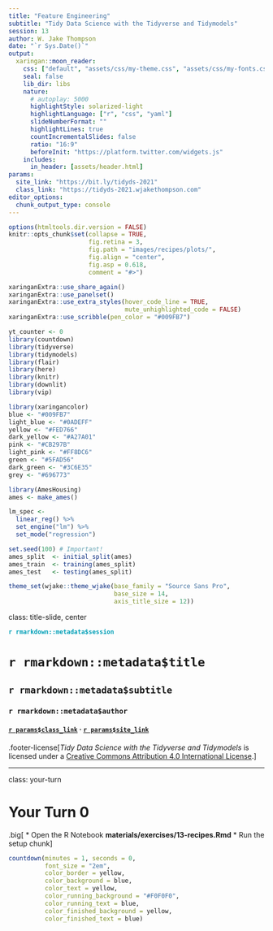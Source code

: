 ```yaml
---
title: "Feature Engineering"
subtitle: "Tidy Data Science with the Tidyverse and Tidymodels"
session: 13
author: W. Jake Thompson
date: "`r Sys.Date()`"
output:
  xaringan::moon_reader:
    css: ["default", "assets/css/my-theme.css", "assets/css/my-fonts.css"]
    seal: false 
    lib_dir: libs
    nature:
      # autoplay: 5000
      highlightStyle: solarized-light
      highlightLanguage: ["r", "css", "yaml"]
      slideNumberFormat: "" 
      highlightLines: true
      countIncrementalSlides: false
      ratio: "16:9"
      beforeInit: "https://platform.twitter.com/widgets.js"
    includes:
      in_header: [assets/header.html]
params:
  site_link: "https://bit.ly/tidyds-2021"
  class_link: "https://tidyds-2021.wjakethompson.com"
editor_options: 
  chunk_output_type: console
---
```


```r
options(htmltools.dir.version = FALSE)
knitr::opts_chunk$set(collapse = TRUE,
                      fig.retina = 3,
                      fig.path = "images/recipes/plots/",
                      fig.align = "center",
                      fig.asp = 0.618,
                      comment = "#>")

xaringanExtra::use_share_again()
xaringanExtra::use_panelset()
xaringanExtra::use_extra_styles(hover_code_line = TRUE,
                                mute_unhighlighted_code = FALSE)
xaringanExtra::use_scribble(pen_color = "#009FB7")

yt_counter <- 0
library(countdown)
library(tidyverse)
library(tidymodels)
library(flair)
library(here)
library(knitr)
library(downlit)
library(vip)

library(xaringancolor)
blue <- "#009FB7"
light_blue <- "#0ADEFF"
yellow <- "#FED766"
dark_yellow <- "#A27A01"
pink <- "#CB297B"
light_pink <- "#FF8DC6"
green <- "#5FAD56"
dark_green <- "#3C6E35"
grey <- "#696773"

library(AmesHousing)
ames <- make_ames()

lm_spec <- 
  linear_reg() %>% 
  set_engine("lm") %>% 
  set_mode("regression")

set.seed(100) # Important!
ames_split  <- initial_split(ames)
ames_train  <- training(ames_split)
ames_test   <- testing(ames_split)

theme_set(wjake::theme_wjake(base_family = "Source Sans Pro",
                             base_size = 14,
                             axis_title_size = 12))
```


class: title-slide, center

<span class="fa-stack fa-4x">
  <i class="fa fa-circle fa-stack-2x" style="color: #ffffff;"></i>
  <strong class="fa-stack-1x" style="color:#009FB7;">`r rmarkdown::metadata$session`</strong>
</span> 

# `r rmarkdown::metadata$title`

## `r rmarkdown::metadata$subtitle`

### `r rmarkdown::metadata$author`

#### [`r params$class_link`](`r params$class_link`) &#183; [`r params$site_link`](`r params$site_link`)

.footer-license[*Tidy Data Science with the Tidyverse and Tidymodels* is licensed under a [Creative Commons Attribution 4.0 International License](https://creativecommons.org/licenses/by/4.0/).]

<div style = "position:fixed; visibility: hidden">
  $$\require{color}\definecolor{blue}{rgb}{0, 0.623529411764706, 0.717647058823529}$$
  $$\require{color}\definecolor{light_blue}{rgb}{0.0392156862745098, 0.870588235294118, 1}$$
  $$\require{color}\definecolor{yellow}{rgb}{0.996078431372549, 0.843137254901961, 0.4}$$
  $$\require{color}\definecolor{dark_yellow}{rgb}{0.635294117647059, 0.47843137254902, 0.00392156862745098}$$
  $$\require{color}\definecolor{pink}{rgb}{0.796078431372549, 0.16078431372549, 0.482352941176471}$$
  $$\require{color}\definecolor{light_pink}{rgb}{1, 0.552941176470588, 0.776470588235294}$$
  $$\require{color}\definecolor{grey}{rgb}{0.411764705882353, 0.403921568627451, 0.450980392156863}$$
</div>
  
<script type="text/x-mathjax-config">
  MathJax.Hub.Config({
    TeX: {
      Macros: {
        blue: ["{\\color{blue}{#1}}", 1],
        light_blue: ["{\\color{light_blue}{#1}}", 1],
        yellow: ["{\\color{yellow}{#1}}", 1],
        dark_yellow: ["{\\color{dark_yellow}{#1}}", 1],
        pink: ["{\\color{pink}{#1}}", 1],
        light_pink: ["{\\color{light_pink}{#1}}", 1],
        grey: ["{\\color{grey}{#1}}", 1]
      },
      loader: {load: ['[tex]/color']},
      tex: {packages: {'[+]': ['color']}}
    }
  });
</script>

---
class: your-turn

# Your Turn 0

.big[
* Open the R Notebook **materials/exercises/13-recipes.Rmd**
* Run the setup chunk
]

```r
countdown(minutes = 1, seconds = 0,
          font_size = "2em",
          color_border = yellow,
          color_background = blue,
          color_text = yellow,
          color_running_background = "#F0F0F0",
          color_running_text = blue,
          color_finished_background = yellow,
          color_finished_text = blue)
```
